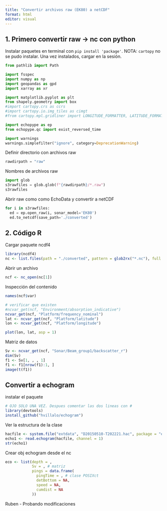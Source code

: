 ```yaml
---
title: "Convertir archivos raw (EK80) a netCDF"
format: html
editor: visual
---
```


## 1. Primero convertir raw -\> nc con python

Instalar paquetes en terminal con `pip install 'package'`. NOTA: `cartopy` no se pudo instalar. Una vez instalados, cargar en la sesión.

```python
from pathlib import Path

import fsspec
import numpy as np
import geopandas as gpd
import xarray as xr

import matplotlib.pyplot as plt
from shapely.geometry import box
#import cartopy.crs as ccrs
#import cartopy.io.img_tiles as cimgt
#from cartopy.mpl.gridliner import LONGITUDE_FORMATTER, LATITUDE_FORMATTER

import echopype as ep
from echopype.qc import exist_reversed_time

import warnings
warnings.simplefilter("ignore", category=DeprecationWarning)
```

Definir directorio con archivos raw

```python
rawdirpath = "raw"
```

Nombres de archivos raw

```python
import glob
s3rawfiles = glob.glob(f"{rawdirpath}/*.raw")
s3rawfiles
```

Abrir raw como como EchoData y convertir a netCDF

```python
for i in s3rawfiles:
  ed = ep.open_raw(i, sonar_model='EK80')
  ed.to_netcdf(save_path='./converted')
```

## 2. Código R

Cargar paquete ncdf4

```r
library(ncdf4)
nc <- list.files(path = "./converted", pattern = glob2rx("*.nc"), full.names = TRUE)
```

Abrir un archivo

```r
ncf <- nc_open(nc[1])
```

Inspección del contenido

```r
names(ncf$var)

# verificar que existen
#ncvar_get(ncf, "Environment/absorption_indicative")
ncvar_get(ncf, "Platform/frequency_nominal")
lat <- ncvar_get(ncf, "Platform/latitude")
lon <- ncvar_get(ncf, "Platform/longitude")

plot(lon, lat, asp = 1)
```

Matriz de datos

```r
Sv <- ncvar_get(ncf, "Sonar/Beam_group1/backscatter_r")
dim(Sv)
f1 <- Sv[1, , , 1]
f1 <- f1[nrow(f1):1, ]
image(t(f1))
```

## Convertir a echogram

instalar el paquete

```r
# OJO SOLO UNA VEZ. Despues comentar las dos lineas con #
library(devtools)
install_github("hvillalo/echogram")
```

Ver la estructura de la clase

```r
hacfile <- system.file("extdata", "D20150510-T202221.hac", package = "echogram")
echo1 <- read.echogram(hacfile, channel = 1)
str(echo1)
```

Crear obj echogram desde el nc

```r
eco <- list(depth = ,
            Sv = , # matriz
            pings = data.frame(
              pingTime = , # clase POSIXct
              detBottom = NA,
              speed = NA,
              cumdist = NA
            ))
```

Ruben - Probando modificaciones
